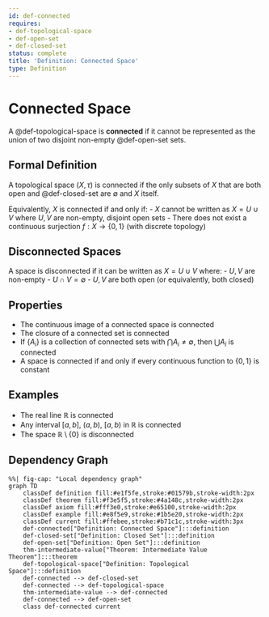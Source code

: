 ```yaml
---
id: def-connected
requires:
- def-topological-space
- def-open-set
- def-closed-set
status: complete
title: 'Definition: Connected Space'
type: Definition
---
```


# Connected Space {#def-connected}

A @def-topological-space is **connected** if it cannot be represented as the union of two disjoint non-empty @def-open-set sets.

## Formal Definition

A topological space $(X, \tau)$ is connected if the only subsets of $X$ that are both open and @def-closed-set are $\emptyset$ and $X$ itself.

Equivalently, $X$ is connected if and only if:
- $X$ cannot be written as $X = U \cup V$ where $U, V$ are non-empty, disjoint open sets
- There does not exist a continuous surjection $f: X \to \{0, 1\}$ (with discrete topology)

## Disconnected Spaces

A space is disconnected if it can be written as $X = U \cup V$ where:
- $U, V$ are non-empty
- $U \cap V = \emptyset$
- $U, V$ are both open (or equivalently, both closed)

## Properties

- The continuous image of a connected space is connected
- The closure of a connected set is connected
- If $\{A_i\}$ is a collection of connected sets with $\bigcap A_i \neq \emptyset$, then $\bigcup A_i$ is connected
- A space is connected if and only if every continuous function to $\{0, 1\}$ is constant

## Examples

- The real line $\mathbb{R}$ is connected
- Any interval $[a, b]$, $(a, b)$, $[a, b)$ in $\mathbb{R}$ is connected
- The space $\mathbb{R} \setminus \{0\}$ is disconnected

## Dependency Graph

```mermaid
%%| fig-cap: "Local dependency graph"
graph TD
    classDef definition fill:#e1f5fe,stroke:#01579b,stroke-width:2px
    classDef theorem fill:#f3e5f5,stroke:#4a148c,stroke-width:2px
    classDef axiom fill:#fff3e0,stroke:#e65100,stroke-width:2px
    classDef example fill:#e8f5e9,stroke:#1b5e20,stroke-width:2px
    classDef current fill:#ffebee,stroke:#b71c1c,stroke-width:3px
    def-connected["Definition: Connected Space"]:::definition
    def-closed-set["Definition: Closed Set"]:::definition
    def-open-set["Definition: Open Set"]:::definition
    thm-intermediate-value["Theorem: Intermediate Value Theorem"]:::theorem
    def-topological-space["Definition: Topological Space"]:::definition
    def-connected --> def-closed-set
    def-connected --> def-topological-space
    thm-intermediate-value --> def-connected
    def-connected --> def-open-set
    class def-connected current
```